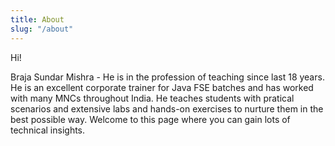 ```yaml
---
title: About
slug: "/about"
---
```


Hi!

Braja Sundar Mishra - He is in the profession of teaching since last 18 years. He is an excellent corporate trainer for Java FSE batches and has worked with many MNCs throughout India. He teaches students with pratical scenarios and extensive labs and hands-on exercises to nurture them in the best possible way. Welcome to this page where you can gain lots of technical insights.
